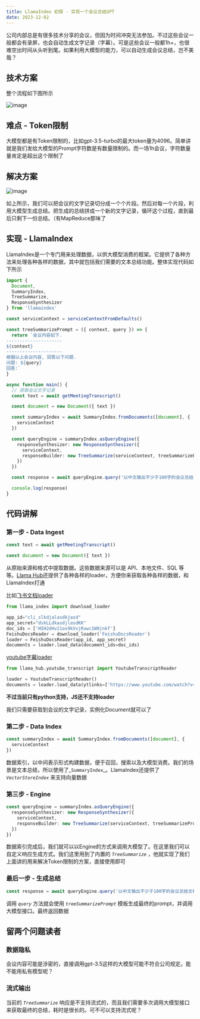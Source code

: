 ```yaml
---
title: LlamaIndex 初探 - 实现一个会议总结GPT
date: 2023-12-02
---
```


公司内部总是有很多技术分享的会议，但因为时间冲突无法参加。不过这些会议一般都会有录屏，也会自动生成文字记录（字幕）。可是这些会议一般都1h+，也很难空出时间从头听到尾。如果利用大模型的能力，可以自动生成会议总结，岂不美哉？

## 技术方案

整个流程如下图所示

![image](../public/32/fangan.png)

## 难点 - Token限制

大模型都是有Token限制的，比如gpt-3.5-turbo的最大token量为4096。简单讲就是我们发给大模型的Prompt字符数是有数量限制的。而一场1h会议，字符数量量肯定是超出这个限制了

## 解决方案

![image](../public/32/map-reduce.png)

如上所示，我们可以把会议的文字记录切分成一个个片段。然后对每一个片段，利用大模型生成总结。把生成的总结拼成一个新的文字记录，循环这个过程，直到最后只剩下一份总结。（有MapReduce那味了

## 实现 - LlamaIndex

LlamaIndex是一个专门用来处理数据，以供大模型消费的框架。它提供了各种方法来处理各种各样的数据，其中就包括我们需要的文本总结功能。整体实现代码如下所示

```ts
import {
  Document,
  SummaryIndex,
  TreeSummarize,
  ResponseSynthesizer
} from 'llamaindex'

const serviceContext = serviceContextFromDefaults()

const treeSummarizePrompt = ({ context, query }) => {
  return `会议内容如下.
---------------------
${context}
---------------------
根据以上会议内容, 回答以下问题.
问题: ${query}
回答:`
}

async function main() {
  // 获取会议文字记录
  const text = await getMeetingTranscript()

  const document = new Document({ text })

  const summaryIndex = await SummaryIndex.fromDocuments([document], {
    serviceContext
  })

  const queryEngine = summaryIndex.asQueryEngine({
    responseSynthesizer: new ResponseSynthesizer({
      serviceContext,
      responseBuilder: new TreeSummarize(serviceContext, treeSummarizePrompt)
    })
  })

  const response = await queryEngine.query('以中文输出不少于100字的会议总结文档')

  console.log(response)
}
```

## 代码讲解

### 第一步 - Data Ingest

```ts
const text = await getMeetingTranscript()

const document = new Document({ text })
```

从原始来源和格式中提取数据。这些数据来源可以是 API、本地文件、SQL 等等。[Llama Hub](https://llamahub.ai/)还提供了各种各样的loader，方便你来获取各种各样的数据，和LlamaIndex打通

比如[飞书文档loader](https://llamahub.ai/l/feishu_docs)

```python
from llama_index import download_loader

app_id="cli_slkdjalasdkjasd"
app_secret="dskLLdkasdjlasdKK"
doc_ids = ['HIH2dHv21ox9kVxjRuwc1W0jnkf']
FeishuDocsReader = download_loader('FeishuDocsReader')
loader = FeishuDocsReader(app_id, app_secret)
documents = loader.load_data(document_ids=doc_ids)
```

[youtube字幕loader](https://llamahub.ai/l/youtube_transcript)

```python
from llama_hub.youtube_transcript import YoutubeTranscriptReader

loader = YoutubeTranscriptReader()
documents = loader.load_data(ytlinks=['https://www.youtube.com/watch?v=i3OYlaoj-BM'])
```

**不过当前只有python支持，JS还不支持loader**

我们只需要获取到会议的文字记录，实例化Document就可以了

### 第二步 - Data Index

```ts
const summaryIndex = await SummaryIndex.fromDocuments([document], {
  serviceContext
})
```

数据索引，以中间表示形式构建数据，便于召回，搜索以及大模型消费。我们的场景是文本总结，所以使用了_`SummaryIndex`_。LlamaIndex还提供了 _`VectorStoreIndex`_ 来支持向量数据

### 第三步 - Engine

```ts
const queryEngine = summaryIndex.asQueryEngine({
  responseSynthesizer: new ResponseSynthesizer({
    serviceContext,
    responseBuilder: new TreeSummarize(serviceContext, treeSummarizePrompt)
  })
})
```

数据索引完成后，我们就可以以Engine的方式来调用大模型了。在这里我们可以自定义响应生成方式。我们这里用到了内置的 _`TreeSummarize`_ ，他就实现了我们上面讲的用来解决Token限制的方案，直接使用即可

### 最后一步 - 生成总结

```ts
const response = await queryEngine.query('以中文输出不少于100字的会议总结文档')
```

调用 _`query`_ 方法就会使用 _`treeSummarizePrompt`_ 模板生成最终的prompt，并调用大模型接口。最终返回数据

## 留两个问题读者

### 数据隐私

会议内容可能是涉密的，直接调用gpt-3.5这样的大模型可能不符合公司规定。能不能用私有模型呢？

### 流式输出

当前的 _`TreeSummarize`_ 响应是不支持流式的，而且我们需要多次调用大模型接口来获取最终的总结，耗时是很长的。可不可以支持流式呢？
